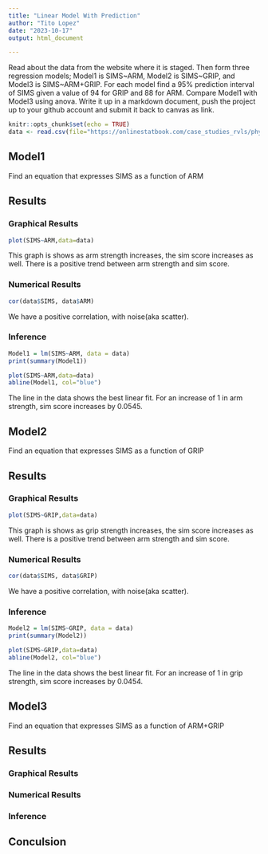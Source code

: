 ```yaml
---
title: "Linear Model With Prediction"
author: "Tito Lopez"
date: "2023-10-17"
output: html_document

---
```


Read about the data from the website where it is staged.  Then form three regression models; Model1 is SIMS~ARM, Model2 is SIMS~GRIP, and Model3 is SIMS~ARM+GRIP. For each model find a 95% prediction interval of SIMS given a value of 94  for GRIP and 88 for ARM. Compare Model1 with Model3 using anova. Write it up in a markdown document, push the project up to your github account and submit it back to canvas as link.

```r
knitr::opts_chunk$set(echo = TRUE)
data <- read.csv(file="https://onlinestatbook.com/case_studies_rvls/physical_strength/data.txt",sep="",header=TRUE)
```

## Model1

Find an equation that expresses SIMS as a function of ARM

## Results

### Graphical Results

```r
plot(SIMS~ARM,data=data)
```

This graph is shows as arm strength increases, the sim score increases as well. There is a positive trend between arm strength and sim score.

### Numerical Results

```r
cor(data$SIMS, data$ARM)
```

We have a positive correlation, with noise(aka scatter).

### Inference

```r
Model1 = lm(SIMS~ARM, data = data)
print(summary(Model1))
```



```r
plot(SIMS~ARM,data=data)
abline(Model1, col="blue")
```

The line in the data shows the best linear fit. For an increase of 1 in arm strength, sim score increases by 0.0545.

## Model2

Find an equation that expresses SIMS as a function of GRIP

## Results

### Graphical Results

```r
plot(SIMS~GRIP,data=data)
```

This graph is shows as grip strength increases, the sim score increases as well. There is a positive trend between arm strength and sim score.

### Numerical Results

```r
cor(data$SIMS, data$GRIP)
```

We have a positive correlation, with noise(aka scatter).

### Inference

```r
Model2 = lm(SIMS~GRIP, data = data)
print(summary(Model2))
```

```r
plot(SIMS~GRIP,data=data)
abline(Model2, col="blue")
```

The line in the data shows the best linear fit. For an increase of 1 in grip strength, sim score increases by 0.0454.

## Model3

Find an equation that expresses SIMS as a function of ARM+GRIP

## Results

### Graphical Results



### Numerical Results



### Inference


## Conculsion

